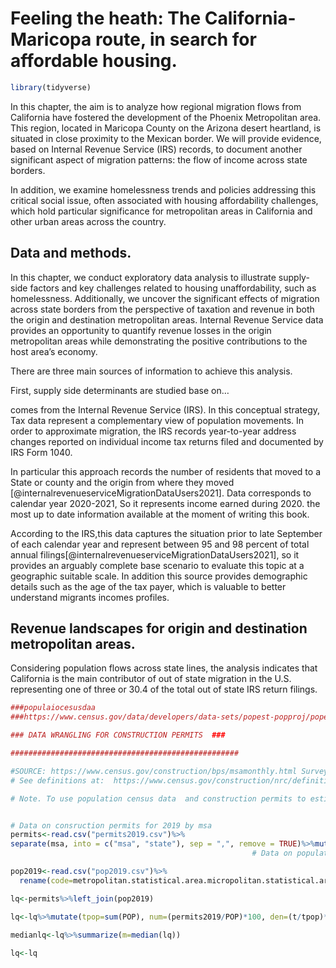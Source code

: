 # Feeling the heath: The California-Maricopa route, in search for affordable housing.

```r
library(tidyverse)

```


In this chapter, the aim is to analyze how regional migration flows from California have fostered the development of the Phoenix Metropolitan area. This region, located in Maricopa County on the Arizona desert heartland, is situated in close proximity to the Mexican border. We will provide evidence, based on Internal Revenue Service (IRS) records, to document another significant aspect of migration patterns: the flow of income across state borders.

In addition, we examine homelessness trends and policies addressing this critical social issue, often associated with housing affordability challenges, which hold particular significance for metropolitan areas in California and other urban areas across the country. 

## Data and methods. 

In this chapter, we conduct exploratory data analysis to illustrate supply-side factors and key challenges related to housing unaffordability, such as homelessness. Additionally, we uncover the significant effects of migration across state borders from the perspective of taxation and revenue in both the origin and destination metropolitan areas. Internal Revenue Service data provides an opportunity to quantify revenue losses in the origin metropolitan areas while demonstrating the positive contributions to the host area's economy.

There are three  main sources of information to achieve this analysis.

First, supply side determinants are studied base on...


comes from the Internal Revenue Service (IRS). In this conceptual strategy, Tax data represent a complementary view of population movements.  In order to approximate migration, the IRS records year-to-year address changes reported on individual income tax returns filed and documented by IRS Form 1040. 

In particular this approach records the number of residents that moved to a State or county and the origin from where they moved [@internalrevenueserviceMigrationDataUsers2021]. Data corresponds to calendar year 2020-2021, So it represents income earned during 2020. the most up to date information available at the moment of writing this book. 

According to the IRS,this data captures the situation prior to late September of each calendar year and represent between 95 and 98 percent of total annual filings[@internalrevenueserviceMigrationDataUsers2021], so it provides an arguably complete base scenario to evaluate this topic at a geographic suitable scale.
In addition this source provides demographic details such as the age of the tax payer, which is valuable to better understand migrants incomes profiles.






## Revenue landscapes for origin and destination metropolitan areas.

Considering population flows across state lines, the analysis indicates that California is the main contributor of out of state migration in the U.S. representing  one of three  or $30.4%$  of the total out of state IRS return filings.


```r
###populaiocesusdaa
###https://www.census.gov/data/developers/data-sets/popest-popproj/popest.Vintage_2019.html#list-tab-2014455046

### DATA WRANGLING FOR CONSTRUCTION PERMITS  ###

###################################################

#SOURCE: https://www.census.gov/construction/bps/msamonthly.html Survey of Construction. tOTAL  INCLUDES SINGLE unit  two units, three unit  and 5 or more units. permits refers to construction authorizations.  https://www.census.gov/construction/nrc/historical_data/index.html
# See definitions at:  https://www.census.gov/construction/nrc/definitions/bps.html

# Note. To use population census data  and construction permits to estimate the location quotient (to measure the relative concentration of construction activity controlling by population size ), we have the most up to date 2019 population estimates  and we can use 2019 permites data. Although there is data for construction for up to 2020. We are not able to use it because of the restriction in the US census bureau data.


# Data on consruction permits for 2019 by msa
permits<-read.csv("permits2019.csv")%>%
separate(msa, into = c("msa", "state"), sep = ",", remove = TRUE)%>%mutate(t=sum(permits2019))
                                                      # Data on population by MSA  for 2019  ACS  estiamte. 

pop2019<-read.csv("pop2019.csv")%>%
  rename(code=metropolitan.statistical.area.micropolitan.statistical.area)

lq<-permits%>%left_join(pop2019)

lq<-lq%>%mutate(tpop=sum(POP), num=(permits2019/POP)*100, den=(t/tpop)*100, lq=round((num/den)*100,2)) 

medianlq<-lq%>%summarize(m=median(lq))
                  
lq<-lq


```

